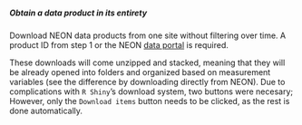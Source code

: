 ##### Obtain a data product in its entirety

Download NEON data products from one site without filtering over time. A product ID from step 1 or the NEON <a href='http://data.neonscience.org/static/browse.html' target='_blank'>data portal</a> is required.

These downloads will come unzipped and stacked, meaning that they will be already opened into folders and organized based on measurement variables (see the difference by downloading directly from NEON). Due to complications with `R Shiny`'s download system, two buttons were necesary; However, only the `Download items` button needs to be clicked, as the rest is done automatically.
